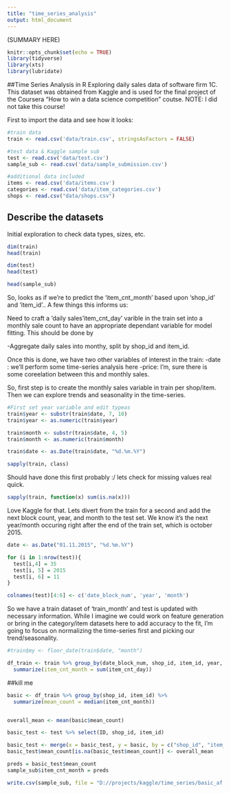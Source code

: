 ```yaml
---
title: "time_series_analysis"
output: html_document
---
```


(SUMMARY HERE)


```r
knitr::opts_chunk$set(echo = TRUE)
library(tidyverse)
library(xts)
library(lubridate)
```

##Time Series Analysis in R
Exploring daily sales data of software firm 1C. This dataset was obtained from Kaggle and is used for the final project of the Coursera "How to win a data science competition" coutse.  NOTE: I did not take this course!

First to import the data and see how it looks:


```r
#train data
train <- read.csv('data/train.csv', stringsAsFactors = FALSE)

#test data & Kaggle sample sub
test <- read.csv('data/test.csv')
sample_sub <- read.csv('data/sample_submission.csv')

#additional data included
items <- read.csv('data/items.csv')
categories <- read.csv('data/item_categories.csv')
shops <- read.csv("data/shops.csv")
```

## Describe the datasets

Initial exploration to check data types, sizes, etc. 

```r
dim(train)
head(train)

dim(test)
head(test)

head(sample_sub)

```

So, looks as if we're to predict the 'item_cnt_month' based upon 'shop_id' and 'item_id'.. A few things this informs us:

Need to craft a 'daily sales'item_cnt_day' varible in the train set into a monthly sale count to have an appropriate dependant variable for model fitting. This should be done by  
  
  -Aggregate daily sales into monthy, split by shop_id and item_id.

Once this is done, we have two other variables of interest in the train:
  -date :  we'll perform some time-series analysis here
  -price: I'm, sure there is some coreelation between this and monthly sales.
  
So, first step is to create the monthly sales variable in train per shop/item. Then we can explore trends and seasonality in the time-series.

```r
#First set year variable and edit typeas
train$year <- substr(train$date, 7, 10)
train$year <- as.numeric(train$year)

train$month <- substr(train$date, 4, 5)
train$month <- as.numeric(train$month)

train$date <- as.Date(train$date, "%d.%m.%Y")

sapply(train, class)
```

Should have done this first probably :/  lets check for missing values real quick.

```r
sapply(train, function(x) sum(is.na(x)))

```

Love Kaggle for that.  Lets divert from the train for a second and add the next block count, year, and month to the test set.  We know it's the next year/month occuring right after the end of the train set, which is october 2015.

```r
date <- as.Date("01.11.2015", "%d.%m.%Y")

for (i in 1:nrow(test)){
  test[i,4] = 35
  test[i, 5] = 2015
  test[i, 6] = 11
}

colnames(test)[4:6] <- c('date_block_num', 'year', 'month')

```

So we have a train dataset of 'train_month' and test is updated with necessary information. While I imagine we could work on feature generation or bring in the category/item datasets here to add accuracy to the fit, I'm going to focus on normalizing the time-series first and picking our trend/seasonality. 
```r
#train$my <- floor_date(train$date, "month")

df_train <- train %>% group_by(date_block_num, shop_id, item_id, year, month) %>% 
  summarize(item_cnt_month = sum(item_cnt_day)) 

```

##kill me

```r
basic <- df_train %>% group_by(shop_id, item_id) %>% 
  summarize(mean_count = median(item_cnt_month)) 


overall_mean <- mean(basic$mean_count)

basic_test <- test %>% select(ID, shop_id, item_id)

basic_test <- merge(x = basic_test, y = basic, by = c("shop_id", "item_id"), all.x = TRUE)
basic_test$mean_count[is.na(basic_test$mean_count)] <- overall_mean

preds = basic_test$mean_count
sample_sub$item_cnt_month = preds

write.csv(sample_sub, file = "D://projects/kaggle/time_series/basic_af.csv", row.names = FALSE)
```
